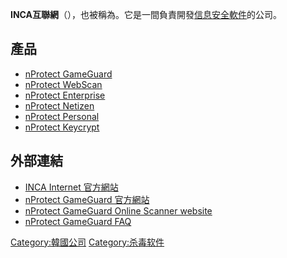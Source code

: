 '''INCA互聯網'''（{{lang-ko|'''잉카인터넷'''}}），也被稱為{{lang|en|'''nProtect'''}}。它是一間負責開發[[信息安全|信息安全]][[軟件|軟件]]的公司。

== 產品 ==
*[[nProtect_GameGuard|nProtect GameGuard]]
*[[nProtect_WebScan|nProtect WebScan]]
*[[nProtect_Enterprise|nProtect Enterprise]]
*[[nProtect_Netizen|nProtect Netizen]]
*[[nProtect_Personal|nProtect Personal]]
*[[nProtect_Keycrypt|nProtect Keycrypt]]

== 外部連結 ==
*[http://www.inca.co.kr/ INCA Internet 官方網站]{{Wayback|url=http://www.inca.co.kr/ |date=20081028183901 }}
*[https://web.archive.org/web/20080808014154/http://eng.nprotect.com/nprotect_gameguard.htm nProtect GameGuard 官方網站]
*[http://gameguard.nprotect.com nProtect GameGuard Online Scanner website]{{Wayback|url=http://gameguard.nprotect.com/ |date=20080730125130 }}
*[https://web.archive.org/web/20080411022322/http://www.gameguard.co.kr/gameguard/faq/eng/index.htm nProtect GameGuard FAQ]

[[Category:韓國公司|Category:韓國公司]]
[[Category:杀毒软件|Category:杀毒软件]]